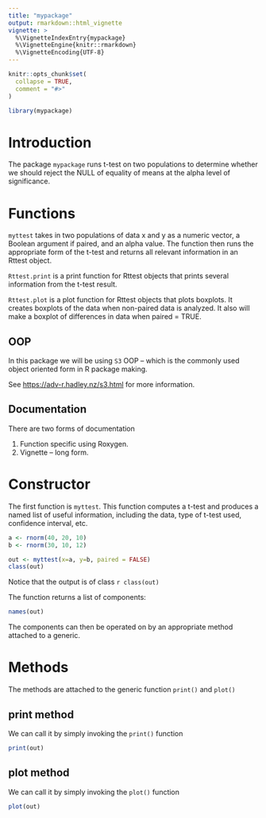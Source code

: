 ```yaml
---
title: "mypackage"
output: rmarkdown::html_vignette
vignette: >
  %\VignetteIndexEntry{mypackage}
  %\VignetteEngine{knitr::rmarkdown}
  %\VignetteEncoding{UTF-8}
---
```


```r
knitr::opts_chunk$set(
  collapse = TRUE,
  comment = "#>"
)
```

```r
library(mypackage)
```

# Introduction

The package `mypackage` runs t-test on two populations to determine whether we should reject the NULL of equality of means at the alpha level of significance.

# Functions

`myttest` takes in two populations of data x and y as a numeric vector, a Boolean argument if paired, and an alpha value. The function then runs the appropriate form of the t-test and returns all relevant information in an Rttest object.

`Rttest.print` is a print function for Rttest objects that prints several information from the t-test result.

`Rttest.plot` is a plot function for Rttest objects that plots boxplots. It creates boxplots of the data when non-paired data is analyzed. It also will make a boxplot of differences in data when paired = TRUE.

## OOP

In this package we will be using `S3` OOP -- which is the commonly used object oriented form in R package making.

See <https://adv-r.hadley.nz/s3.html> for more information.

## Documentation

There are two forms of documentation
  
  1. Function specific using Roxygen.
  2. Vignette -- long form.
  
# Constructor

The first function is `myttest`. This function computes a t-test and produces a named list of useful information, including the data, type of t-test used, confidence interval, etc.

```r
a <- rnorm(40, 20, 10)
b <- rnorm(30, 10, 12)

out <- myttest(x=a, y=b, paired = FALSE)
class(out)
```

Notice that the output is of class `r class(out)`

The function returns a list of components:

```r
names(out)
```
The components can then be operated on by an appropriate method attached to a generic.

# Methods

The methods are attached to the generic function `print()` and `plot()`

## print method

We can call it by simply invoking the `print()` function

```r
print(out)
```

## plot method

We can call it by simply invoking the `plot()` function

```r
plot(out)
```

